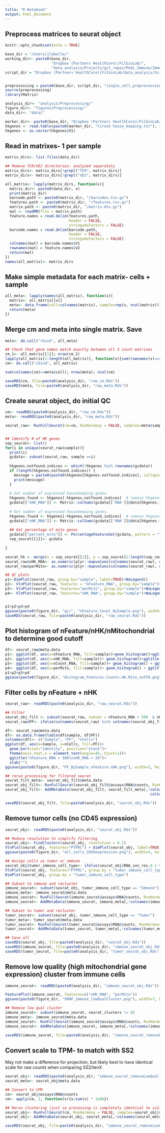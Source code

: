 ```yaml
---
title: "R Notebook"
output: html_document
---
```


## Preprocess matrices to seurat object

```r
knitr::opts_chunk$set(echo = TRUE)

base_dir = "/Users/jlabelle/"
working_dir<- paste0(base_dir, 
                     "Dropbox (Partners HealthCare)/FilbinLab/",
                     "data_analysis/Projects/git_repos/Pedi_Immune/ImmuneCellAnalysis/tenX/BT1857/")
script_dir = "Dropbox (Partners HealthCare)/FilbinLab/data_analysis/Scripts/"


preprocessing = paste0(base_dir, script_dir, "single_cell_preprocessing_helper_functions.R")
source(preprocessing)
library(Matrix)

analysis_dir<- "analysis/Preprocessing/"
figure_dir<- "figures/Preprocessing/"
data_dir<- "data/"

marker_dir<- paste0(base_dir, "Dropbox (Partners HealthCare)/FilbinLab/data_analysis/Shared/Marker_genes/")
hkgenes <- read.table(paste0(marker_dir, "tirosh_house_keeping.txt"), skip = 2)
hkgenes <- as.vector(hkgenes$V1)
```

## Read in matrixes- 1 per sample
```r
matrix_dirs<- list.files(data_dir)

## Remove TCR/VDJ directories- analyzed separately
matrix_dirs<- matrix_dirs[!grepl("TCR", matrix_dirs)]
matrix_dirs<- matrix_dirs[!grepl("VDJ", matrix_dirs)]

all_matrix<- lapply(matrix_dirs, function(x){
  matrix_dir<- paste0(data_dir, x)
  print(matrix_dir)
  barcode.path <- paste0(matrix_dir, "/barcodes.tsv.gz")
  features.path <- paste0(matrix_dir, "/features.tsv.gz")
  matrix.path <- paste0(matrix_dir, "/matrix.mtx.gz")
  mat <- readMM(file = matrix.path)
  feature.names = read.delim(features.path,
                             header = FALSE,
                             stringsAsFactors = FALSE)
  barcode.names = read.delim(barcode.path,
                             header = FALSE,
                             stringsAsFactors = FALSE)
  colnames(mat) = barcode.names$V1
  rownames(mat) = feature.names$V2
  return(mat)
})
names(all_matrix)<- matrix_dirs

```

## Make simple metadata for each matrix- cells + sample
```r
all_meta<- lapply(names(all_matrix), function(x){
  matrix<- all_matrix[[x]]
  meta<- data.frame(cell=colnames(matrix), sample=rep(x, ncol(matrix)))
  return(meta)
})
```

## Merge cm and meta into single matrix. Save
```r
meta<- do.call("rbind", all_meta)

## Check that gene names match exactly between all 3 count matrixes
cm_1<- all_matrix[[1]]; nrow(cm_1)
lapply(all_matrix[2:length(all_matrix)], function(x){sum(rownames(x)==rownames(cm_1))})
cm<- do.call("cbind", all_matrix)

sum(colnames(cm)==meta$cell); nrow(meta); ncol(cm)

saveRDS(cm, file=paste0(analysis_dir, "raw_cm.Rds"))
saveRDS(meta, file=paste0(analysis_dir, "raw_meta.Rds"))
```

## Create seurat object, do initial QC
```r
cm<- readRDS(paste0(analysis_dir, "raw_cm.Rds"))
meta<- readRDS(paste0(analysis_dir, "raw_meta.Rds"))

seurat_raw<- RunFullSeurat(cm=cm, RunHarmony = FALSE, samples=meta$sample)


## Identify # of HK genes
sep_seurat<- list()
for(i in unique(seurat_raw$sample)){
  print(i)
  gcdata<- subset(seurat_raw, sample ==i)
  
  hkgenes.notfound.indices <- which(!hkgenes %in% rownames(gcdata))  
  if (length(hkgenes.notfound.indices)) {
    message = paste0(paste0(hkgenes[hkgenes.notfound.indices], collapse = " "), " housekeeping genes were not found in sample ", i)
    print(message)
  }
  
  # Get number of expressed housekeeping genes.
  hkgenes.found <- hkgenes[-hkgenes.notfound.indices]  # remove hkgenes that were not found
  gcdata[["nHK_RNA"]] <- Matrix::colSums(gcdata[['RNA']]@data[hkgenes.found, ] > 0)
  
  # Get number of expressed housekeeping genes.
  hkgenes.found <- hkgenes[-hkgenes.notfound.indices]  # remove hkgenes that were not found
  gcdata[["nHK_RNA"]] <- Matrix::colSums(gcdata[['RNA']]@data[hkgenes.found, ] > 0)
  
  ## Get percentage of mito genes
  gcdata[["percent_mito"]] <- PercentageFeatureSet(gcdata, pattern = "^MT-")
  sep_seurat[[i]]<- gcdata
  
}

seurat_hk <- merge(x = sep_seurat[[1]], y = sep_seurat[2:length(sep_seurat)], add.cell.ids = NULL)
seurat_raw$nHK_RNA<- as.numeric(plyr::mapvalues(colnames(seurat_raw), colnames(seurat_hk), seurat_hk$nHK_RNA))
seurat_raw$perMito<- as.numeric(plyr::mapvalues(colnames(seurat_raw), colnames(seurat_hk), seurat_hk$percent_mito))

## QC plots
p1<-DimPlot(seurat_raw, group.by="sample", label=TRUE)+NoLegend()
p2<- VlnPlot(seurat_raw, features = "nFeature_RNA", group.by="sample")+NoLegend()
p3<- VlnPlot(seurat_raw, features="perMito", group.by="sample")+NoLegend()
p4<- VlnPlot(seurat_raw, features="nHK_RNA", group.by="sample")+NoLegend()


p1+p2+p3+p4
ggsave(paste0(figure_dir, "qc/", "nFeature.Count_BySample.png"), width=8, height=10)
saveRDS(seurat_raw, file=paste0(analysis_dir, "raw_seurat.Rds"))
```

## Plot histogram of nFeature/nHK/nMitochondrial to determine good cutoff
```r
df<- seurat_raw@meta.data
p1<- ggplot(df, aes(x=nFeature_RNA, fill=sample))+geom_histogram()+ggtitle("nFeatures")
p2<- ggplot(df, aes(x=nHK_RNA, fill=sample))+ geom_histogram()+ggtitle("n HK genes")+theme(legend.position = "none")
p3<- ggplot(df, aes(x=nCount_RNA, fill=sample))+ geom_histogram() + ggtitle("nCounts")
p4<- ggplot(df, aes(x=perMito, fill=sample))+ geom_histogram() + ggtitle("percent mito")+theme(legend.position = "none")
p1+p2+p3+p4
ggsave(paste0(figure_dir, "Histogram_Features.Counts.HK.Mito_noTCR.png"), width=10, height=8)
```




## Filter cells by nFeature + nHK
```r
seurat_raw<- readRDS(paste0(analysis_dir, "raw_seurat.Rds"))

## Filter 
seurat_obj_filt <- subset(seurat_raw, subset = nFeature_RNA > 500  & nHK_RNA > 20)
seurat_raw$PF<- ifelse(colnames(seurat_raw) %in% colnames(seurat_obj_filt), "Pass", "Fail")

df<- seurat_raw@meta.data
df<- as.data.frame(table(df$sample, df$PF))
colnames(df)<- c("Sample", "PF", "nCells")
ggplot(df, aes(x=Sample, y=nCells, fill=PF))+
  geom_bar(stat="identity", position="stack")+
  theme(axis.text.x = element_text(angle=45, hjust=1))+
  ggtitle("nFeature_RNA > 500\nnHK_RNA > 20")+
  xlab("")
ggsave(paste0(figure_dir, "PF_BySample_nFeature.nHK.png"), width=3, height=3)

## rerun processing for filtered seurat
seurat_filt_meta<- seurat_obj_filt@meta.data
seurat_obj_filt<- RunFullSeurat(seurat_obj_filt@assays$RNA@counts, RunHarmony = FALSE, samples=seurat_filt_meta$sample)
seurat_obj_filt<- AddMetaData(seurat_obj_filt, seurat_filt_meta[,!colnames(seurat_filt_meta) %in%
                                                                  colnames(seurat_obj_filt@meta.data)])

saveRDS(seurat_obj_filt, file=paste0(analysis_dir, "seurat_obj.Rds"))

```

## Remove tumor cells (no CD45 expression)
```r
seurat_obj<- readRDS(paste0(analysis_dir, "seurat_obj.Rds"))

## Reduce resolution to simplify filtering
seurat_obj<- FindClusters(seurat_obj, resolution = 0.1)
VlnPlot(seurat_obj, features="PTPRC") + DimPlot(seurat_obj, label=TRUE)
ggsave(paste0(figure_dir, "all_cells_CD45expression.png"), width=4, height=8)

## Assign cells as tumor or immune
seurat_obj$tumor_immune_cell_type<- ifelse(seurat_obj$RNA_snn_res.0.1 %in% c(1,5), "Immune", "Tumor")
VlnPlot(seurat_obj, features="PTPRC", group.by = "tumor_immune_cell_type")
DimPlot(seurat_obj, group.by = "tumor_immune_cell_type")

## Subset to immune and recluster
immune_seurat<- subset(seurat_obj, tumor_immune_cell_type == "Immune")
immune_meta<- immune_seurat@meta.data
immune_seurat<- RunFullSeurat(immune_seurat@assays$RNA@counts, RunHarmony = FALSE, samples=immune_meta$sample)
immune_seurat<- AddMetaData(immune_seurat, immune_meta[,!colnames(immune_meta) %in% colnames(immune_seurat@meta.data)])

## Subset to tumor and recluster
tumor_seurat<- subset(seurat_obj, tumor_immune_cell_type == "Tumor")
tumor_meta<- tumor_seurat@meta.data
tumor_seurat<- RunFullSeurat(tumor_seurat@assays$RNA@counts, RunHarmony = FALSE, samples=tumor_meta$sample)
tumor_seurat<- AddMetaData(tumor_seurat, tumor_meta[,!colnames(tumor_meta) %in% colnames(tumor_seurat@meta.data)])

## Save all
saveRDS(seurat_obj, file=paste0(analysis_dir, "seurat_obj.Rds"))
saveRDS(immune_seurat, file=paste0(analysis_dir, "immune_seurat_obj.Rds"))
saveRDS(tumor_seurat, file=paste0(analysis_dir, "tumor_seurat_obj.Rds"))
```

## Remove low quality (high mitochondrial gene expression) cluster from immune cells
```r
immune_seurat<- readRDS(paste0(analysis_dir, "immune_seurat_obj.Rds"))

FeaturePlot(immune_seurat, features=c("nHK_RNA", "perMito"))
ggsave(paste0(figure_dir, "UMAP_immune_lowQualCluster.png"), width=7, height=3)

## Remove low qual cluster
immune_seurat<- subset(immune_seurat, seurat_clusters != 6)
immune_meta<- immune_seurat@meta.data
immune_seurat<- RunFullSeurat(immune_seurat@assays$RNA@counts, RunHarmony = FALSE, samples=immune_seurat$sample)
immune_seurat<- AddMetaData(immune_seurat, immune_meta[,!colnames(immune_meta) %in% immune_seurat@meta.data])

saveRDS(immune_seurat, file=paste0(analysis_dir, "immune_seurat_removeLowQual.Rds"))
```



## Convert scale to TPM- to match with SS2 
May not make a difference for projection, but likely best to have identical scale for raw counts when comparing SS2/tenX
```r
seurat_obj<- readRDS(paste0(analysis_dir, "immune_seurat_removeLowQual.Rds"))
seurat_meta<- seurat_obj@meta.data

## Convert to CPM
cm<- seurat_obj@assays$RNA@counts
cm<- apply(cm, 2, function(x){x/sum(x) * 1e06})

## Rerun clustering (just so processing is completely identical to ss2)
seurat_obj<- RunFullSeurat(cm, RunHarmony = FALSE, samples=seurat_obj$sample)
seurat_obj<- AddMetaData(seurat_obj, seurat_meta[,!colnames(seurat_meta) %in% colnames(seurat_obj@meta.data)])

saveRDS(seurat_obj, file=paste0(analysis_dir, "immune_seurat_removeLowQual.Rds"))
```